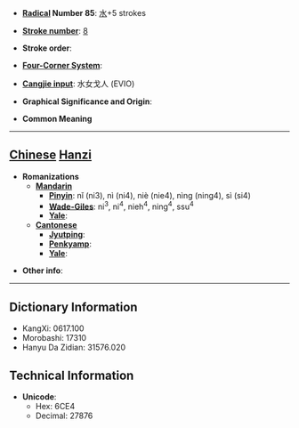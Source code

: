 * '''[[Wiktionary:Chinese radical index| Radical]] Number 85''': [[Wiktionary:Chinese radical index 水|水]]+5 strokes

* '''[[Wiktionary:Chinese total strokes index|Stroke number]]''': [[Wiktionary:Chinese total strokes index 8|8]]

* '''Stroke order''': 

* '''[[Wiktionary:Chinese four corner index|Four-Corner System]]''': 

* '''[[Wiktionary:Chinese Cangjie index|Cangjie input]]''': 水女戈人 (EVIO)

* '''Graphical Significance and Origin''': 

* '''Common Meaning'''

----

== [[Chinese]] [[Hanzi]] ==

* '''Romanizations'''
** '''[[Mandarin]]'''
*** '''[[Pinyin]]''': nǐ (ni3), nì (ni4), niè (nie4), nìng (ning4), sì (si4)
*** '''[[Wade-Giles]]''': ni<sup>3</sup>, ni<sup>4</sup>, nieh<sup>4</sup>, ning<sup>4</sup>, ssu<sup>4</sup>
*** '''[[Yale]]''': 
** '''[[Cantonese]]'''
*** '''[[Jyutping]]''':
*** '''[[Penkyamp]]''': 
*** '''[[Yale]]''': 

* '''Other info''': 

----

== Dictionary Information ==

* KangXi: 0617.100
* Morobashi: 17310
* Hanyu Da Zidian: 31576.020

== Technical Information ==

* '''Unicode''':
** Hex: 6CE4
** Decimal: 27876
